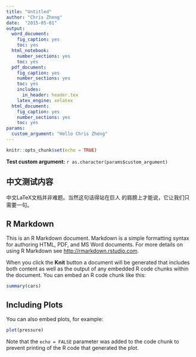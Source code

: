 ```yaml
---
title: "Untitled"
author: "Chris Zheng"
date:  "2015-05-01"
output:
  word_document:
    fig_caption: yes
    toc: yes
  html_notebook:
    number_sections: yes
    toc: yes
  pdf_document:
    fig_caption: yes
    number_sections: yes
    toc: yes
    includes:
      in_header: header.tex
    latex_engine: xelatex
  html_document:
    fig_caption: yes
    number_sections: yes
    toc: yes
params:
  custom_argument: "Hello Chris Zheng"
---
```


```r
knitr::opts_chunk$set(echo = TRUE)
```

**Test custom argument:** `r as.character(params$custom_argument)`

## 中文测试内容 

中文LaTeX文档并非难题。当然这句话得站在巨人 
的肩膀上才能说，它让我们只需要一句。

## R Markdown

This is an R Markdown document. Markdown is a simple formatting syntax for authoring HTML, PDF, and MS Word documents. For more details on using R Markdown see <http://rmarkdown.rstudio.com>.

When you click the **Knit** button a document will be generated that includes both content as well as the output of any embedded R code chunks within the document. You can embed an R code chunk like this:

```r
summary(cars)
```

## Including Plots

You can also embed plots, for example:

```r
plot(pressure)
```

Note that the `echo = FALSE` parameter was added to the code chunk to prevent printing of the R code that generated the plot.
